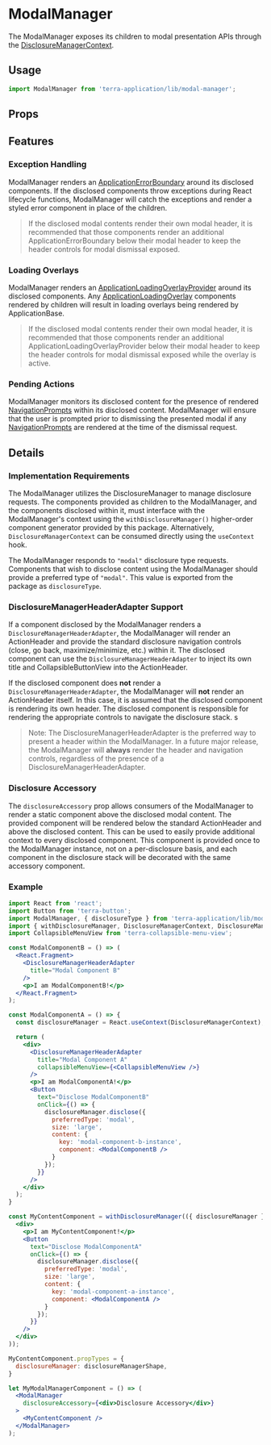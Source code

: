 
# ModalManager

The ModalManager exposes its children to modal presentation APIs through the [DisclosureManagerContext](/components/terra-application/application/reference/contexts/disclosure-manager-context).

## Usage

```jsx
import ModalManager from 'terra-application/lib/modal-manager';
```

## Props

<PropsTable />

## Features

### Exception Handling

ModalManager renders an [ApplicationErrorBoundary](/components/terra-application/application/reference/components/application-error-boundary) around its disclosed components. If the disclosed components throw exceptions during React lifecycle functions, ModalManager will catch the exceptions and render a styled error component in place of the children.

> If the disclosed modal contents render their own modal header, it is recommended that those components render an additional ApplicationErrorBoundary below their modal header to keep the header controls for modal dismissal exposed.

### Loading Overlays

ModalManager renders an [ApplicationLoadingOverlayProvider](/components/terra-application/application/reference/components/application-loading-overlay) around its disclosed components. Any [ApplicationLoadingOverlay](/components/terra-application/application/reference/components/application-loading-overlay) components rendered by children will result in loading overlays being rendered by ApplicationBase.

> If the disclosed modal contents render their own modal header, it is recommended that those components render an additional ApplicationLoadingOverlayProvider below their modal header to keep the header controls for modal dismissal exposed while the overlay is active.

### Pending Actions

ModalManager monitors its disclosed content for the presence of rendered [NavigationPrompts](/components/terra-application/application/reference/components/navigation-prompt) within its disclosed content. ModalManager will ensure that the user is prompted prior to dismissing the presented modal if any [NavigationPrompts](/components/terra-application/application/reference/components/navigation-prompt) are rendered at the time of the dismissal request.

## Details

### Implementation Requirements

The ModalManager utilizes the DisclosureManager to manage disclosure requests. The components provided as children to the ModalManager, and the components disclosed within it, must interface with the ModalManager's context using the `withDisclosureManager()` higher-order component generator provided by this package. Alternatively, `DisclosureManagerContext` can be consumed directly using the `useContext` hook.

The ModalManager responds to `"modal"` disclosure type requests. Components that wish to disclose content using the ModalManager should provide a preferred type of `"modal"`. This value is exported from the package as `disclosureType`.

### DisclosureManagerHeaderAdapter Support

If a component disclosed by the ModalManager renders a `DisclosureManagerHeaderAdapter`, the ModalManager will render an ActionHeader and provide the standard disclosure navigation controls (close, go back, maximize/minimize, etc.) within it. The disclosed component can use the `DisclosureManagerHeaderAdapter` to inject its own title and CollapsibleButtonView into the ActionHeader.

If the disclosed component does **not** render a `DisclosureManagerHeaderAdapter`, the ModalManager will **not** render an ActionHeader itself. In this case, it is assumed that the disclosed component is rendering its own header. The disclosed component is responsible for rendering the appropriate controls to navigate the disclosure stack.
s
> Note: The DisclosureManagerHeaderAdapter is the preferred way to present a header within the ModalManager. In a future major release, the ModalManager will **always** render the header and navigation controls, regardless of the presence of a DisclosureManagerHeaderAdapter.

### Disclosure Accessory

The `disclosureAccessory` prop allows consumers of the ModalManager to render a static component above the disclosed modal content. The provided component will be rendered below the standard ActionHeader and above the disclosed content. This can be used to easily provide additional context to every disclosed component. This component is provided once to the ModalManager instance, not on a per-disclosure basis, and each component in the disclosure stack will be decorated with the same accessory component.

### Example

```jsx
import React from 'react';
import Button from 'terra-button';
import ModalManager, { disclosureType } from 'terra-application/lib/modal-manager';
import { withDisclosureManager, DisclosureManagerContext, DisclosureManagerHeaderAdapter } from 'terra-application/lib/disclosure-manager';
import CollapsibleMenuView from 'terra-collapsible-menu-view';

const ModalComponentB = () => (
  <React.Fragment>
    <DisclosureManagerHeaderAdapter
      title="Modal Component B"
    />
    <p>I am ModalComponentB!</p>
  </React.Fragment>
);

const ModalComponentA = () => {
  const disclosureManager = React.useContext(DisclosureManagerContext);

  return (
    <div>
      <DisclosureManagerHeaderAdapter
        title="Modal Component A"
        collapsibleMenuView={<CollapsibleMenuView />}
      />
      <p>I am ModalComponentA!</p>
      <Button
        text="Disclose ModalComponentB"
        onClick={() => {
          disclosureManager.disclose({
            preferredType: 'modal',
            size: 'large',
            content: {
              key: 'modal-component-b-instance',
              component: <ModalComponentB />
            }
          });
        }}
      />
    </div>
  );
}

const MyContentComponent = withDisclosureManager(({ disclosureManager }) => (
  <div>
    <p>I am MyContentComponent!</p>
    <Button
      text="Disclose ModalComponentA"
      onClick={() => {
        disclosureManager.disclose({
          preferredType: 'modal',
          size: 'large',
          content: {
            key: 'modal-component-a-instance',
            component: <ModalComponentA />
          }
        });
      }}
    />
  </div>
));

MyContentComponent.propTypes = {
  disclosureManager: disclosureManagerShape,
}

let MyModalManagerComponent = () => (
  <ModalManager
    disclosureAccessory={<div>Disclosure Accessory</div>}
  >
    <MyContentComponent />
  </ModalManager>
);
```
